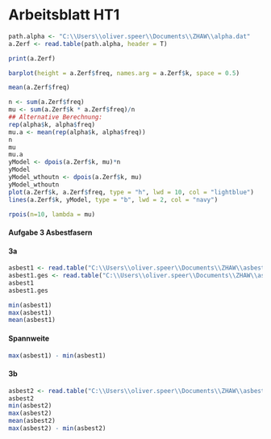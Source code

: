 # Arbeitsblatt HT1 {.unnumbered}

```r
path.alpha <- "C:\\Users\\oliver.speer\\Documents\\ZHAW\\alpha.dat"
a.Zerf <- read.table(path.alpha, header = T)

print(a.Zerf)

barplot(height = a.Zerf$freq, names.arg = a.Zerf$k, space = 0.5)

mean(a.Zerf$freq)

n <- sum(a.Zerf$freq)
mu <- sum(a.Zerf$k * a.Zerf$freq)/n
## Alternative Berechnung:
rep(alpha$k, alpha$freq)
mu.a <- mean(rep(alpha$k, alpha$freq))
n
mu
mu.a
yModel <- dpois(a.Zerf$k, mu)*n
yModel
yModel_wthoutn <- dpois(a.Zerf$k, mu)
yModel_wthoutn
plot(a.Zerf$k, a.Zerf$freq, type = "h", lwd = 10, col = "lightblue")
lines(a.Zerf$k, yModel, type = "b", lwd = 2, col = "navy")

```

```r
rpois(n=10, lambda = mu)
```

#### Aufgabe 3 Asbestfasern
#### 3a
```r
asbest1 <- read.table("C:\\Users\\oliver.speer\\Documents\\ZHAW\\asbest1.dat", header = F)[,1]
asbest1.ges <- read.table("C:\\Users\\oliver.speer\\Documents\\ZHAW\\asbest1.dat", header = F)
asbest1
asbest1.ges

min(asbest1)
max(asbest1)
mean(asbest1)

```

#### Spannweite

```r
max(asbest1) - min(asbest1)

```
#### 3b
```r
asbest2 <- read.table("C:\\Users\\oliver.speer\\Documents\\ZHAW\\asbest2.dat", header = F)[,1]
asbest2
min(asbest2)
max(asbest2)
mean(asbest2)
max(asbest2) - min(asbest2)
```
